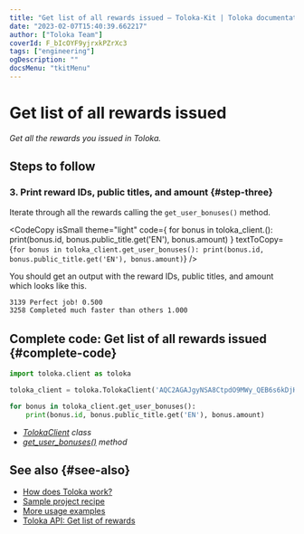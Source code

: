 ```yaml
---
title: "Get list of all rewards issued — Toloka-Kit | Toloka documentation"
date: "2023-02-07T15:40:39.662217"
author: ["Toloka Team"]
coverId: F_bIcOYF9yjrxkPZrXc3
tags: ["engineering"]
ogDescription: ""
docsMenu: "tkitMenu"
---
```



# Get list of all rewards issued

_Get all the rewards you issued in Toloka._

## Steps to follow

<Import/>

<Instantiate/>

### 3. Print reward IDs, public titles, and amount {#step-three}

Iterate through all the rewards calling the `get_user_bonuses()` method.

<CodeCopy
  isSmall
  theme="light"
  code={
    <HighlightChildren language="python">
      for bonus in toloka_client.<Term term="get_user_bonuses"><GetUserBonuses/></Term>():
      <br/>    print(bonus.id, bonus.public_title.get('EN'), bonus.amount)
    </HighlightChildren>
  }
  textToCopy={`for bonus in toloka_client.get_user_bonuses():
    print(bonus.id, bonus.public_title.get('EN'), bonus.amount)`}
/>

You should get an output with the reward IDs, public titles, and amount which looks like this.

```bash
3139 Perfect job! 0.500
3258 Completed much faster than others 1.000
```

## Complete code: Get list of all rewards issued {#complete-code}

```python
import toloka.client as toloka

toloka_client = toloka.TolokaClient('AQC2AGAJgyNSA8CtpdO9MWy_QEB6s6kDjHUoElE', 'PRODUCTION')

for bonus in toloka_client.get_user_bonuses():
    print(bonus.id, bonus.public_title.get('EN'), bonus.amount)
```

<Note mode="tip" title="List of classes and methods used in this recipe">

- _[TolokaClient](/docs-new/toloka-kit/reference/toloka.client.TolokaClient) class_
- _[get_user_bonuses()](/docs-new/toloka-kit/reference/toloka.client.TolokaClient.get_user_bonuses) method_

</Note>

## See also {#see-also}

- [How does Toloka work?](/docs-new/guide/overview)
- [Sample project recipe](/docs-new/toloka-kit/recipes/learn-basics)
- [More usage examples](/docs-new/toloka-kit/recipes/use-cases)
- [Toloka API: Get list of rewards](https://toloka.ai/docs/api/api-reference/#get-/user-bonuses)
